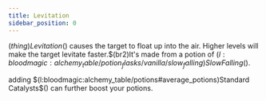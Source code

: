 ```yaml
---
title: Levitation
sidebar_position: 0
---
```



$(thing)Levitation$() causes the target to float up into the air. Higher levels will make the target levitate faster.$(br2)It's made from a potion of $(l:bloodmagic:alchemy_table/potion_flasks/vanilla/slow_falling)Slow Falling$().

adding $(l:bloodmagic:alchemy_table/potions#average_potions)Standard Catalysts$() can further boost your potions.

